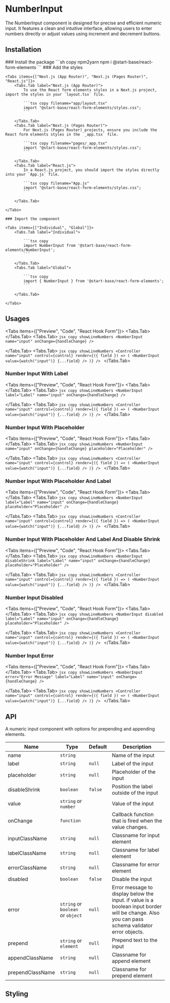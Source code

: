 
# NumberInput

The NumberInput component is designed for precise and efficient numeric input. It features a clean and intuitive interface, allowing users to enter numbers directly or adjust values using increment and decrement buttons.

## Installation

<Steps>
    ### Install the package
    ```sh copy npm2yarn
    npm i @start-base/react-form-elements
    ```
    ### Add the styles

    <Tabs items={["Next.js (App Router)", "Next.js (Pages Router)", "React.js"]}>
        <Tabs.Tab label="Next.js (App Router)">
            To use the React form elements styles in a Next.js project, import the styles in your `layout.tsx` file.

            ```tsx copy filename="app/layout.tsx"
            import "@start-base/react-form-elements/styles.css";
            ```

        </Tabs.Tab>
        <Tabs.Tab label="Next.js (Pages Router)">
            For Next.js (Pages Router) projects, ensure you include the React form elements styles in the `_app.tsx` file.

            ```tsx copy filename="pages/_app.tsx"
            import "@start-base/react-form-elements/styles.css";
            ```

        </Tabs.Tab>
        <Tabs.Tab label="React.js">
            In a React.js project, you should import the styles directly into your `App.js` file.

            ```tsx copy filename="App.js"
            import "@start-base/react-form-elements/styles.css";
            ```

        </Tabs.Tab>

    </Tabs>

    ### Import the component

    <Tabs items={["Individual", "Global"]}>
        <Tabs.Tab label="Individual">

            ```tsx copy
            import NumberInput from '@start-base/react-form-elements/NumberInput';
            ```

        </Tabs.Tab>
        <Tabs.Tab label="Global">

            ```tsx copy
            import { NumberInput } from '@start-base/react-form-elements';
            ```

        </Tabs.Tab>

    </Tabs>

</Steps>

## Usages

<Tabs items={["Preview", "Code", "React Hook Form"]}>
  <Tabs.Tab>
  <Preview height="200px">
  <FormOnChange>
    <NumberInput
    name="input"
  />
  </FormOnChange>
  </Preview>
  </Tabs.Tab>
  <Tabs.Tab>
    ```jsx copy showLineNumbers
    <NumberInput
        name="input"
        onChange={handleChange}
    />
    ```

  </Tabs.Tab>
  <Tabs.Tab>
    ```jsx copy showLineNumbers
    <Controller
        name="input"
        control={control}
        render={({ field }) => (
          <NumberInput
            value={watch("input")}
            {...field}
          />
        )}
    />
    ```
  </Tabs.Tab>
</Tabs>

### Number Input With Label

<Tabs items={["Preview", "Code", "React Hook Form"]}>
  <Tabs.Tab>
  <Preview height="200px">
  <FormOnChange>
    <NumberInput
    label="Label"
    name="input"
  />
  </FormOnChange>
  </Preview>
  </Tabs.Tab>
  <Tabs.Tab>
    ```jsx copy showLineNumbers
    <NumberInput
        label="Label"
        name="input"
        onChange={handleChange}
    />
    ```

  </Tabs.Tab>
  <Tabs.Tab>
    ```jsx copy showLineNumbers
    <Controller
        name="input"
        control={control}
        render={({ field }) => (
          <NumberInput
            value={watch("input")}
            {...field}
          />
        )}
    />
    ```
  </Tabs.Tab>
</Tabs>

### Number Input With Placeholder

<Tabs items={["Preview", "Code", "React Hook Form"]}>
  <Tabs.Tab>
  <Preview height="200px">
  <FormOnChange>
   <NumberInput
    name="input"
    placeholder="Placeholder"
  />
  </FormOnChange>
  </Preview>
  </Tabs.Tab>
  <Tabs.Tab>
    ```jsx copy showLineNumbers
    <NumberInput
        name="input"
        onChange={handleChange}
        placeholder="Placeholder"
    />
    ```

  </Tabs.Tab>
  <Tabs.Tab>
    ```jsx copy showLineNumbers
    <Controller
        name="input"
        control={control}
        render={({ field }) => (
          <NumberInput
            value={watch("input")}
            {...field}
          />
        )}
    />
    ```
  </Tabs.Tab>
</Tabs>

### Number Input With Placeholder And Label

<Tabs items={["Preview", "Code", "React Hook Form"]}>
  <Tabs.Tab>
  <Preview height="200px">
  <FormOnChange>
    <NumberInput
    label="Label"
    name="input"
    placeholder="Placeholder"
  />
  </FormOnChange>
  </Preview>
  </Tabs.Tab>
  <Tabs.Tab>
    ```jsx copy showLineNumbers
    <NumberInput
        label="Label"
        name="input"
        onChange={handleChange}
        placeholder="Placeholder"
    />
    ```

  </Tabs.Tab>
  <Tabs.Tab>
    ```jsx copy showLineNumbers
    <Controller
        name="input"
        control={control}
        render={({ field }) => (
          <NumberInput
            value={watch("input")}
            {...field}
          />
        )}
    />
    ```
  </Tabs.Tab>
</Tabs>

### Number Input With Placeholder And Label And Disable Shrink

<Tabs items={["Preview", "Code", "React Hook Form"]}>
  <Tabs.Tab>
  <Preview height="200px">
  <FormOnChange>
   <NumberInput
    disableShrink
    label="Label"
    name="input"
    placeholder="Placeholder"
  />
  </FormOnChange>
  </Preview>
  </Tabs.Tab>
  <Tabs.Tab>
    ```jsx copy showLineNumbers
    <NumberInput
        disableShrink
        label="Label"
        name="input"
        onChange={handleChange}
        placeholder="Placeholder"
    />
    ```

  </Tabs.Tab>
  <Tabs.Tab>
    ```jsx copy showLineNumbers
    <Controller
        name="input"
        control={control}
        render={({ field }) => (
          <NumberInput
            value={watch("input")}
            {...field}
          />
        )}
    />
    ```
  </Tabs.Tab>
</Tabs>

### Number Input Disabled

<Tabs items={["Preview", "Code", "React Hook Form"]}>
  <Tabs.Tab>
  <Preview height="200px">
  <FormOnChange>
    <NumberInput
    disabled
    label="Label"
    name="input"
    placeholder="Placeholder"
  />
  </FormOnChange>
  </Preview>
  </Tabs.Tab>
  <Tabs.Tab>
    ```jsx copy showLineNumbers
    <NumberInput
        disabled
        label="Label"
        name="input"
        onChange={handleChange}
        placeholder="Placeholder"
    />
    ```

  </Tabs.Tab>
  <Tabs.Tab>
    ```jsx copy showLineNumbers
    <Controller
        name="input"
        control={control}
        render={({ field }) => (
          <NumberInput
            value={watch("input")}
            {...field}
          />
        )}
    />
    ```
  </Tabs.Tab>
</Tabs>

### Number Input Error

<Tabs items={["Preview", "Code", "React Hook Form"]}>
  <Tabs.Tab>
  <Preview height="200px">
    <FormOnChange>
   <NumberInput
    error="Error Message"
    label="Label"
    name="input"
  />
  </FormOnChange>
  </Preview>
  </Tabs.Tab>
  <Tabs.Tab>
    ```jsx copy showLineNumbers
    <NumberInput
        error="Error Message"
        label="Label"
        name="input"
        onChange={handleChange}
    />
    ```

  </Tabs.Tab>
  <Tabs.Tab>
    ```jsx copy showLineNumbers
    <Controller
        name="input"
        control={control}
        render={({ field }) => (
          <NumberInput
            value={watch("input")}
            {...field}
          />
        )}
    />
    ```
  </Tabs.Tab>
</Tabs>

## API

A numeric input component with options for prepending and appending elements.

| Name             | Type                              | Default | Description                                                                                                                                    |
| ---------------- | --------------------------------- | ------- | ---------------------------------------------------------------------------------------------------------------------------------------------- |
| name             | `string`                          |         | Name of the input                                                                                                                              |
| label            | `string`                          | `null`  | Label of the input                                                                                                                             |
| placeholder      | `string`                          | `null`  | Placeholder of the input                                                                                                                       |
| disableShrink    | `boolean`                         | `false` | Position the label outside of the input                                                                                                        |
| value            | `string` or `number`              |         | Value of the input                                                                                                                             |
| onChange         | `function`                        |         | Callback function that is fired when the value changes.                                                                                        |
| inputClassName   | `string`                          | `null`  | Classname for input element                                                                                                                    |
| labelClassName   | `string`                          | `null`  | Classname for label element                                                                                                                    |
| errorClassName   | `string`                          | `null`  | Classname for error element                                                                                                                    |
| disabled         | `boolean`                         | `false` | Disable the input                                                                                                                              |
| error            | `string` or `boolean` or `object` | `null`  | Error message to display below the input. if value is a boolean input border will be change. Also you can pass schema validator error objects. |
| prepend          | `string` or `element`             | `null`  | Prepend text to the input                                                                                                                      |
| appendClassName  | `string`                          | `null`  | Classname for append element                                                                                                                   |
| prependClassName | `string`                          | `null`  | Classname for prepend element                                                                                                                  |

## Styling
